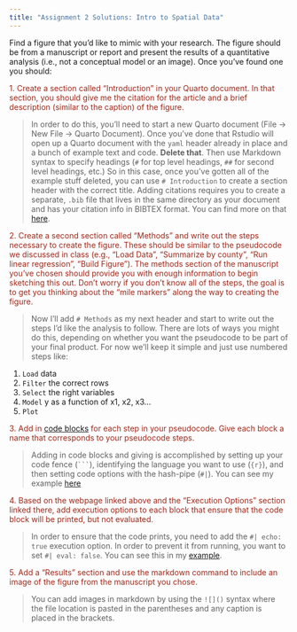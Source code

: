 ```yaml
---
title: "Assignment 2 Solutions: Intro to Spatial Data"
---
```


Find a figure that you'd like to mimic with your research. The figure should be from a manuscript or report and present the results of a quantitative analysis (i.e., not a conceptual model or an image). Once you've found one you should:

<span style="color:#9F281A;">1. Create a section called "Introduction" in your Quarto document. In that section, you should give me the citation for the article and a brief description (similar to the caption) of the figure.</span>

>In order to do this, you'll need to start a new Quarto document (File -> New File -> Quarto Document). Once you've done that Rstudio will open up a Quarto document with the `yaml` header already in place and a bunch of example text and code. **Delete that**. Then use Markdown syntax to specify headings (`#` for top level headings, `##` for second level headings, etc.) So in this case, once you've gotten all of the example stuff deleted, you can use `# Introduction` to create a section header with the correct title. Adding citations requires you to create a separate, `.bib` file that lives in the same directory as your document and has your citation info in BIBTEX format. You can find more on that [here](https://quarto.org/docs/authoring/footnotes-and-citations.html).

<span style="color:#9F281A;">2. Create a second section called "Methods" and write out the steps necessary to create the figure. These should be similar to the pseudocode we discussed in class (e.g., "Load Data", "Summarize by county", "Run linear regression", "Build Figure"). The methods section of the manuscript you've chosen should provide you with enough information to begin sketching this out. Don't worry if you don't know all of the steps, the goal is to get you thinking about the "mile markers" along the way to creating the figure.</span>

>Now I'll add `# Methods` as my next header and start to write out the steps I'd like the analysis to follow. There are lots of ways you might do this, depending on whether you want the pseudocode to be part of your final product. For now we'll keep it simple and just use numbered steps like:

1. `Load` data
2. `Filter` the correct rows
3. `Select` the right variables
4. `Model` y as a function of x1, x2, x3...
5. `Plot`


<span style="color:#9F281A;">3. Add in [code blocks](https://quarto.org/docs/computations/r.html) for each step in your pseudocode. Give each block a name that corresponds to your pseudocode steps.</span>

>Adding in code blocks and giving is accomplished by setting up your code fence (` ``` `), identifying the language you want to use (` {r} `), and then setting code options with the hash-pipe (` #| `). You can see my example [here](02-example.qmd)


<span style="color:#9F281A;">4. Based on the webpage linked above and the "Execution Options" section linked there, add execution options to each block that ensure that the code block will be printed, but not evaluated.</span>

>In order to ensure that the code prints, you need to add the `#| echo: true` execution option. In order to prevent it from running, you want to set `#| eval: false`. You can see this in my [example](02-example.qmd).

<span style="color:#9F281A;">5. Add a "Results" section and use the markdown command to include an image of the figure from the manuscript you chose. </span>

> You can add images in markdown by using the `![]()` syntax where the file location is pasted in the parentheses and any caption is placed in the brackets.
